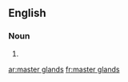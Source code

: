 ==English==

===Noun===
{{head|en|noun plural form}}

# {{plural of|master gland|lang=en}}

[[ar:master glands]]
[[fr:master glands]]